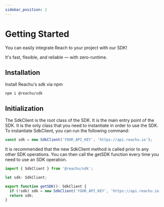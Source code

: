 ```yaml
---
sidebar_position: 2
---
```


# Getting Started

You can easily integrate Reach to your project with our SDK!

It's fast, flexible, and reliable — with zero-runtime.

## Installation

Install Reachu's sdk via npm

```shell
npm i @reachu/sdk
```

## Initialization

The SdkClient is the root class of the SDK. It is the main entry point of the
SDK. It is the only class that you need to instantiate in order to use the SDK.
To instantiate SdkClient, you can run the following command:

```js
const sdk = new SdkClient('YOUR_API_KEY', 'https://api.reachu.io');
```

It is recommended that the new SdkClient method is called prior to any other SDK
operations. You can then call the getSDK function every time you need to use an
SDK operation.

```js
import { SdkClient } from '@reachu/sdk';

let sdk: SdkClient;

export function getSDK(): SdkClient {
  if (!sdk) sdk = new SdkClient('YOUR_API_KEY', 'https://api.reachu.io');
  return sdk;
}
```

